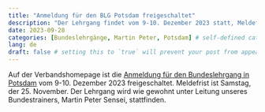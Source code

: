 ```yaml
---
title: "Anmeldung für den BLG Potsdam freigeschaltet"
description: "Der Lehrgang findet vom 9-10. Dezember 2023 statt, Meldefrist ist Samstag, der 25. November."
date: 2023-09-28
categories: [Bundeslehrgänge, Martin Peter, Potsdam] # self-defined categories
lang: de
draft: false # setting this to `true` will prevent your post from appearing on your listing page until you're ready!
---
```


Auf der Verbandshomepage ist die [Anmeldung für den Bundeslehrgang in Potsdam](https://iaidoverband.org/lehrgaenge/) vom 9-10.
Dezember 2023 freigeschaltet.
Meldefrist ist Samstag, der 25.
November.
Der Lehrgang wird wie gewohnt unter Leitung unseres Bundestrainers, Martin Peter Sensei, stattfinden.
